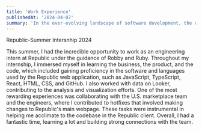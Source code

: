 ```yaml
---
title: 'Work Experience'
publishedAt: '2024-04-07'
summary: 'In the ever-evolving landscape of software development, the debate between dynamic and static typing continues to be a hot topic.'
---
```


Republic-Summer Intersnhip 2024

This summer, I had the incredible opportunity to work as an engineering intern at Republic under the guidance of Robby and Ruby. Throughout my internship, I immersed myself in learning the business, the product, and the code, which included gaining proficiency in the software and languages used by the Republic web application, such as JavaScript, TypeScript, React, HTML, CSS, and GitHub. I also worked with data on Looker, contributing to the analysis and visualization efforts. One of the most rewarding experiences was collaborating with the U.S. marketplace team and the engineers, where I contributed to hotfixes that involved making changes to Republic's main webpage. These tasks were instrumental in helping me acclimate to the codebase in the Republic client. Overall, I had a fantastic time, learning a lot and building strong connections with the team.






